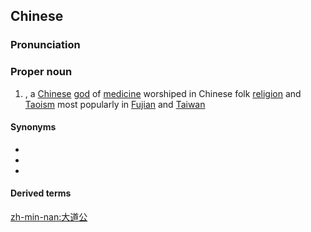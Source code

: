 ==Chinese==
{{zh-forms|type=21}}

===Pronunciation===
{{zh-pron
|m=Dàdàogōng
|c=daai6 dou6 gung1
|md=Dâi-dô̤-gŭng
|mn=xm,zz,tw:Tāi-tō-kong
|cat=pn
}}

===Proper noun===
{{zh-proper noun}}

# {{lb|zh|Chinese mythology}} {{w|Baosheng Dadi}}, a [[Chinese]] [[god]] of [[medicine]] worshiped in Chinese folk [[religion]] and [[Taoism]] most popularly in [[Fujian]] and [[Taiwan]]

====Synonyms====
* {{zh-l|保生大帝}}
* {{zh-l|吳真人}}
* {{zh-l|花橋公}}

====Derived terms====
{{zh-der|大道公押尾後}}

[[zh-min-nan:大道公]]